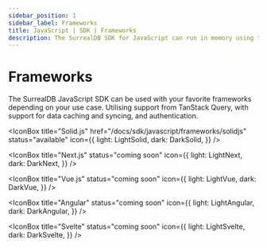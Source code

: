 ```yaml
---
sidebar_position: 1
sidebar_label: Frameworks
title: JavaScript | SDK | Frameworks
description: The SurrealDB SDK for JavaScript can run in memory using the Node.js engine or in a browser using the WebAssembly engine.
---
```



# Frameworks

The SurrealDB JavaScript SDK can be used with your favorite frameworks depending on your use case.  Utilising support from TanStack Query, with support for data caching and syncing, and authentication.

<Boxes>
  <IconBox
    title="React"
    href="/docs/sdk/javascript/frameworks/react"
    status="available"
    icon={{
    light: LightReact,
    dark: DarkReact,
}}
  />

  <IconBox
    title="Solid.js"
    href="/docs/sdk/javascript/frameworks/solidjs"
    status="available"
    icon={{
    light: LightSolid,
    dark: DarkSolid,
}}
  />

  <IconBox
    title="Next.js"
    status="coming soon"
    icon={{
    light: LightNext,
    dark: DarkNext,
}}
  />

  <IconBox
    title="Vue.js"
    status="coming soon"
    icon={{
    light: LightVue,
    dark: DarkVue,
}}
  />

  <IconBox
    title="Angular"
    status="coming soon"
    icon={{
    light: LightAngular,
    dark: DarkAngular,
}}
  />

  <IconBox
    title="Svelte"
    status="coming soon"
    icon={{
    light: LightSvelte,
    dark: DarkSvelte,
}}
  />
</Boxes>
